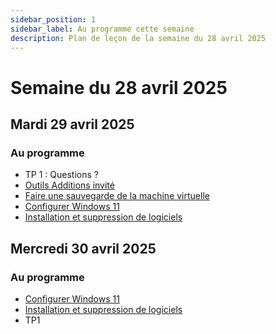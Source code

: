 ```yaml
---
sidebar_position: 1
sidebar_label: Au programme cette semaine
description: Plan de leçon de la semaine du 28 avril 2025
---
```


# Semaine du 28 avril 2025

## Mardi 29 avril 2025

### Au programme

- TP 1 : Questions ?
- [Outils Additions invité](./additions_invite.mdx)
- [Faire une sauvegarde de la machine virtuelle](./sauvegarde_vm.mdx)
- [Configurer Windows 11](./Exercices/configuration_windows.mdx)
- [Installation et suppression de logiciels](./Exercices/installation_logiciels.mdx)

## Mercredi 30 avril 2025

### Au programme

- [Configurer Windows 11](./Exercices/configuration_windows.mdx)
- [Installation et suppression de logiciels](./Exercices/installation_logiciels.mdx)
- TP1



